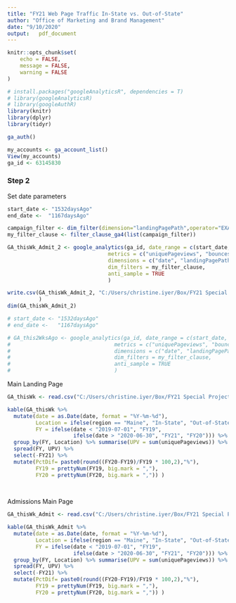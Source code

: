 ```yaml
---
title: "FY21 Web Page Traffic In-State vs. Out-of-State"
author: "Office of Marketing and Brand Management"
date: "9/10/2020"
output:   pdf_document
---
```


```r
knitr::opts_chunk$set(
	echo = FALSE,
	message = FALSE,
	warning = FALSE
)
```


```r
# install.packages("googleAnalyticsR", dependencies = T)
# library(googleAnalyticsR)
# library(googleAuthR)
library(knitr)
library(dplyr)
library(tidyr)
```

```r
ga_auth()

my_accounts <- ga_account_list()
View(my_accounts)
ga_id <- 63145830
```


### Step 2
Set date parameters

```r
start_date <- "1532daysAgo"
end_date <-  "1167daysAgo"

campaign_filter <- dim_filter(dimension="landingPagePath",operator="EXACT",expressions="/office-of-admissions")
my_filter_clause <- filter_clause_ga4(list(campaign_filter))

GA_thisWk_Admit_2 <- google_analytics(ga_id, date_range = c(start_date, end_date),
                                metrics = c("uniquePageviews", "bounces", "timeOnPage", "sessions", "newUsers", "pageviews", "exits", "sessionDuration"),
                                dimensions = c("date", "landingPagePath","source", "medium", "region"),
                                dim_filters = my_filter_clause,
                                anti_sample = TRUE
                                )

write.csv(GA_thisWk_Admit_2, "C:/Users/christine.iyer/Box/FY21 Special Projects/FY21 In-StatevsOut-State-Web-Main/admit-page-2.csv", row.names = F
          )
dim(GA_thisWk_Admit_2)

```



```r
# start_date <- "1532daysAgo"
# end_date <-   "1167daysAgo"
```



```r
# GA_this2WksAgo <- google_analytics(ga_id, date_range = c(start_date, end_date), 
#                                 metrics = c("uniquePageviews", "bounces", "timeOnPage", "sessions", "newUsers", "pageviews", "exits", "sessionDuration"), 
#                                 dimensions = c("date", "landingPagePath","source", "medium", "region"), 
#                                 dim_filters = my_filter_clause,
#                                 anti_sample = TRUE
#                                 )
```

Main Landing Page


```r
GA_thisWk <- read.csv("C:/Users/christine.iyer/Box/FY21 Special Projects/FY21 In-StatevsOut-State-Web-Main/main-page.csv", header = T, stringsAsFactors = F)

kable(GA_thisWk %>% 
  mutate(date = as.Date(date, format = "%Y-%m-%d"),
         Location = ifelse(region == "Maine", "In-State", "Out-of-State"), 
         FY = ifelse(date < "2019-07-01", "FY19", 
                     ifelse(date > "2020-06-30", "FY21", "FY20"))) %>% 
  group_by(FY, Location) %>% summarise(UPV = sum(uniquePageviews)) %>% 
  spread(FY, UPV) %>% 
  select(-FY21) %>% 
  mutate(PctDif= paste0(round((FY20-FY19)/FY19 * 100,2),"%"),
         FY19 = prettyNum(FY19, big.mark = ","), 
         FY20 = prettyNum(FY20, big.mark = ",")) )
         
         


```

Admissions Main Page


```r
GA_thisWk_Admit <- read.csv("C:/Users/christine.iyer/Box/FY21 Special Projects/FY21 In-StatevsOut-State-Web-Main/admit-page.csv", header = T, stringsAsFactors = F)

kable(GA_thisWk_Admit %>% 
  mutate(date = as.Date(date, format = "%Y-%m-%d"),
         Location = ifelse(region == "Maine", "In-State", "Out-of-State"), 
         FY = ifelse(date < "2019-07-01", "FY19", 
                     ifelse(date > "2020-06-30", "FY21", "FY20"))) %>% 
  group_by(FY, Location) %>% summarise(UPV = sum(uniquePageviews)) %>% 
  spread(FY, UPV) %>% 
  select(-FY21) %>% 
  mutate(PctDif= paste0(round((FY20-FY19)/FY19 * 100,2),"%"),
         FY19 = prettyNum(FY19, big.mark = ","), 
         FY20 = prettyNum(FY20, big.mark = ",")) )
         
         


```